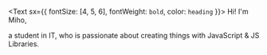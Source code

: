 <Text sx={{ fontSize: [4, 5, 6], fontWeight: `bold`, color: `heading` }}>
  Hi! I'm Miho,  
</Text>

a student in IT, who is passionate about creating things with JavaScript & JS Libraries. 